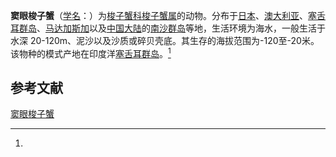 {{Speciesbox
| name = 窦眼梭子蟹
| status = 
| status_system = 
| image = 
| genus = Portunus
| species = orbitosinus
| authority = (Rathbun, 1911)<ref name='id11699'>{{cite web| url =http://www.bioinfo.cn/db05/BjdwSpecies.php?action=view&id=11699| title =窦眼梭子蟹| work =《中国动物物种编目数据库》| publisher =中国科学院微生物研究所| author =中国科学院动物研究所| accessdate =2009-04-28| deadurl =yes| archiveurl =https://web.archive.org/web/20160305084448/http://www.bioinfo.cn/db05/BjdwSpecies.php?action=view&id=11699| archivedate =2016-03-05}}</ref>
}}

'''窦眼梭子蟹'''（[[学名|学名]]：{{lang|la|''Portunus orbitosinus''}}）为[[梭子蟹科|梭子蟹科]][[梭子蟹属|梭子蟹属]]的动物。分布于[[日本|日本]]、[[澳大利亚|澳大利亚]]、[[塞舌耳群岛|塞舌耳群岛]]、[[马达加斯加|马达加斯加]]以及[[中国大陆|中国大陆]]的[[南沙群岛|南沙群岛]]等地，生活环境为海水，一般生活于水深 20-120m、泥沙以及沙质或碎贝壳底。其生存的海拔范围为-120至-20米。该物种的模式产地在印度洋[[塞舌耳群岛|塞舌耳群岛]]。<ref name='id11699'/>

== 参考文献 ==
{{reflist}}

{{Wikispecies|Portunus orbitosinus}}
{{Taxonbar|from=Q15227528}}

[[Category:梭子蟹属|窦眼梭子蟹]]


{{螃蟹小作品}}